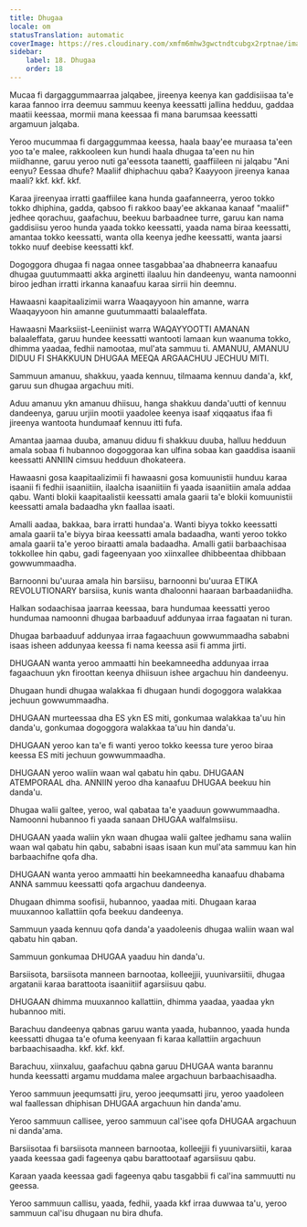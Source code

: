 ```yaml
---
title: Dhugaa
locale: om
statusTranslation: automatic
coverImage: https://res.cloudinary.com/xmfm6mhw3gwctndtcubgx2rptnae/image/upload/v1740337243/small_cover_educacion_fundamental_a051170f1c.webp
sidebar:
    label: 18. Dhugaa
    order: 18
---
```

Mucaa fi dargaggummaarraa jalqabee, jireenya keenya kan gaddisiisaa ta'e karaa fannoo irra deemuu sammuu keenya keessatti jallina hedduu, gaddaa maatii keessaa, mormii mana keessaa fi mana barumsaa keessatti argamuun jalqaba.

Yeroo mucummaa fi dargaggummaa keessa, haala baay'ee muraasa ta'een yoo ta'e malee, rakkooleen kun hundi haala dhugaa ta'een nu hin miidhanne, garuu yeroo nuti ga'eessota taanetti, gaaffiileen ni jalqabu "Ani eenyu? Eessaa dhufe? Maaliif dhiphachuu qaba? Kaayyoon jireenya kanaa maali? kkf. kkf. kkf.

Karaa jireenyaa irratti gaaffiilee kana hunda gaafanneerra, yeroo tokko tokko dhiphina, gadda, qabsoo fi rakkoo baay'ee akkanaa kanaaf "maaliif" jedhee qorachuu, gaafachuu, beekuu barbaadnee turre, garuu kan nama gaddisiisu yeroo hunda yaada tokko keessatti, yaada nama biraa keessatti, amantaa tokko keessatti, wanta olla keenya jedhe keessatti, wanta jaarsi tokko nuuf deebise keessatti kkf.

Dogoggora dhugaa fi nagaa onnee tasgabbaa'aa dhabneerra kanaafuu dhugaa guutummaatti akka arginetti ilaaluu hin dandeenyu, wanta namoonni biroo jedhan irratti irkanna kanaafuu karaa sirrii hin deemnu.

Hawaasni kaapitaalizimii warra Waaqayyoon hin amanne, warra Waaqayyoon hin amanne guutummaatti balaaleffata.

Hawaasni Maarksiist-Leeniinist warra WAQAYYOOTTI AMANAN balaaleffata, garuu hundee keessatti wantooti lamaan kun waanuma tokko, dhimma yaadaa, fedhii namootaa, mul'ata sammuu ti. AMANUU, AMANUU DIDUU FI SHAKKUUN DHUGAA MEEQA ARGAACHUU JECHUU MITI.

Sammuun amanuu, shakkuu, yaada kennuu, tilmaama kennuu danda'a, kkf, garuu sun dhugaa argachuu miti.

Aduu amanuu ykn amanuu dhiisuu, hanga shakkuu danda'uutti of kennuu dandeenya, garuu urjiin mootii yaadolee keenya isaaf xiqqaatus ifaa fi jireenya wantoota hundumaaf kennuu itti fufa.

Amantaa jaamaa duuba, amanuu diduu fi shakkuu duuba, halluu hedduun amala sobaa fi hubannoo dogoggoraa kan ulfina sobaa kan gaaddisa isaanii keessatti ANNIIN cimsuu hedduun dhokateera.

Hawaasni gosa kaapitaalizimii fi hawaasni gosa komuunistii hunduu karaa isaanii fi fedhii isaaniitiin, ilaalcha isaaniitiin fi yaada isaaniitiin amala addaa qabu. Wanti blokii kaapitaalistii keessatti amala gaarii ta'e blokii komuunistii keessatti amala badaadha ykn faallaa isaati.

Amalli aadaa, bakkaa, bara irratti hundaa'a. Wanti biyya tokko keessatti amala gaarii ta'e biyya biraa keessatti amala badaadha, wanti yeroo tokko amala gaarii ta'e yeroo biraatti amala badaadha. Amalli gatii barbaachisaa tokkollee hin qabu, gadi fageenyaan yoo xiinxallee dhibbeentaa dhibbaan gowwummaadha.

Barnoonni bu'uuraa amala hin barsiisu, barnoonni bu'uuraa ETIKA REVOLUTIONARY barsiisa, kunis wanta dhaloonni haaraan barbaadaniidha.

Halkan sodaachisaa jaarraa keessaa, bara hundumaa keessatti yeroo hundumaa namoonni dhugaa barbaaduuf addunyaa irraa fagaatan ni turan.

Dhugaa barbaaduuf addunyaa irraa fagaachuun gowwummaadha sababni isaas isheen addunyaa keessa fi nama keessa asii fi amma jirti.

DHUGAAN wanta yeroo ammaatti hin beekamneedha addunyaa irraa fagaachuun ykn firoottan keenya dhiisuun ishee argachuu hin dandeenyu.

Dhugaan hundi dhugaa walakkaa fi dhugaan hundi dogoggora walakkaa jechuun gowwummaadha.

DHUGAAN murteessaa dha ES ykn ES miti, gonkumaa walakkaa ta'uu hin danda'u, gonkumaa dogoggora walakkaa ta'uu hin danda'u.

DHUGAAN yeroo kan ta'e fi wanti yeroo tokko keessa ture yeroo biraa keessa ES miti jechuun gowwummaadha.

DHUGAAN yeroo waliin waan wal qabatu hin qabu. DHUGAAN ATEMPORAAL dha. ANNIIN yeroo dha kanaafuu DHUGAA beekuu hin danda'u.

Dhugaa walii galtee, yeroo, wal qabataa ta'e yaaduun gowwummaadha. Namoonni hubannoo fi yaada sanaan DHUGAA walfalmsiisu.

DHUGAAN yaada waliin ykn waan dhugaa walii galtee jedhamu sana waliin waan wal qabatu hin qabu, sababni isaas isaan kun mul'ata sammuu kan hin barbaachifne qofa dha.

DHUGAAN wanta yeroo ammaatti hin beekamneedha kanaafuu dhabama ANNA sammuu keessatti qofa argachuu dandeenya.

Dhugaan dhimma soofisii, hubannoo, yaadaa miti. Dhugaan karaa muuxannoo kallattiin qofa beekuu dandeenya.

Sammuun yaada kennuu qofa danda'a yaadoleenis dhugaa waliin waan wal qabatu hin qaban.

Sammuun gonkumaa DHUGAA yaaduu hin danda'u.

Barsiisota, barsiisota manneen barnootaa, kolleejjii, yuunivarsiitii, dhugaa argatanii karaa barattoota isaaniitiif agarsiisuu qabu.

DHUGAAN dhimma muuxannoo kallattiin, dhimma yaadaa, yaadaa ykn hubannoo miti.

Barachuu dandeenya qabnas garuu wanta yaada, hubannoo, yaada hunda keessatti dhugaa ta'e ofuma keenyaan fi karaa kallattiin argachuun barbaachisaadha. kkf. kkf. kkf.

Barachuu, xiinxaluu, gaafachuu qabna garuu DHUGAA wanta barannu hunda keessatti argamu muddama malee argachuun barbaachisaadha.

Yeroo sammuun jeequmsatti jiru, yeroo jeequmsatti jiru, yeroo yaadoleen wal faallessan dhiphisan DHUGAA argachuun hin danda'amu.

Yeroo sammuun callisee, yeroo sammuun cal'isee qofa DHUGAA argachuun ni danda'ama.

Barsiisotaa fi barsiisota manneen barnootaa, kolleejjii fi yuunivarsiitii, karaa yaada keessaa gadi fageenya qabu barattootaaf agarsiisuu qabu.

Karaan yaada keessaa gadi fageenya qabu tasgabbii fi cal'ina sammuutti nu geessa.

Yeroo sammuun callisu, yaada, fedhii, yaada kkf irraa duwwaa ta'u, yeroo sammuun cal'isu dhugaan nu bira dhufa.

